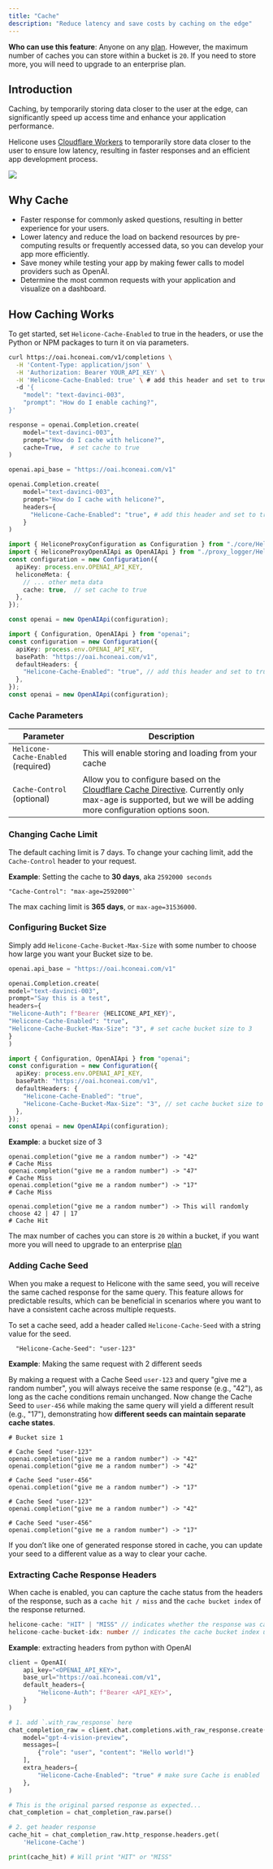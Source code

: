 ```yaml
---
title: "Cache"
description: "Reduce latency and save costs by caching on the edge"
---
```

<Info>**Who can use this feature**: Anyone on any [plan](https://www.helicone.ai/pricing). However, the maximum number of caches you can store within a bucket is `20`. If you need to store more, you will need to upgrade to an enterprise plan.</Info>

## Introduction
Caching, by temporarily storing data closer to the user at the edge, can significantly speed up access time and enhance your application performance. 

Helicone uses [Cloudflare Workers](https://www.cloudflare.com/network/) to temporarily store data closer to the user to ensure low latency, resulting in faster responses and an efficient app development process. 

<Frame caption="Dashboard view of cache hits, cost and time saved. ">
  <img src="/images/example-cache.png" />
</Frame>


## Why Cache
- Faster response for commonly asked questions, resulting in better experience for your users.
- Lower latency and reduce the load on backend resources by pre-computing results or frequently accessed data, so you can develop your app more efficiently.
- Save money while testing your app by making fewer calls to model providers such as OpenAI.
- Determine the most common requests with your application and visualize on a dashboard.

## How Caching Works
To get started, set `Helicone-Cache-Enabled` to true in the headers, or use the Python or NPM packages to turn it on via parameters.

<CodeGroup>

```bash Curl
curl https://oai.hconeai.com/v1/completions \
  -H 'Content-Type: application/json' \
  -H 'Authorization: Bearer YOUR_API_KEY' \
  -H 'Helicone-Cache-Enabled: true' \ # add this header and set to true
  -d '{
    "model": "text-davinci-003",
    "prompt": "How do I enable caching?",
}'
```

```python Python w/Package
response = openai.Completion.create(
	model="text-davinci-003",
	prompt="How do I cache with helicone?",
	cache=True,  # set cache to true
)
```

```python Python w/o Package
openai.api_base = "https://oai.hconeai.com/v1"

openai.Completion.create(
    model="text-davinci-003",
    prompt="How do I cache with helicone?",
    headers={
      "Helicone-Cache-Enabled": "true", # add this header and set to true
    }
)
```

```ts Node.js (w/ package)
import { HeliconeProxyConfiguration as Configuration } from "./core/HeliconeProxyConfiguration";
import { HeliconeProxyOpenAIApi as OpenAIApi } from "./proxy_logger/HeliconeProxyOpenAIApi";
const configuration = new Configuration({
  apiKey: process.env.OPENAI_API_KEY,
  heliconeMeta: {
    // ... other meta data
    cache: true,  // set cache to true
  },
});

const openai = new OpenAIApi(configuration);
```

```ts Node.js (w/o package)
import { Configuration, OpenAIApi } from "openai";
const configuration = new Configuration({
  apiKey: process.env.OPENAI_API_KEY,
  basePath: "https://oai.hconeai.com/v1",
  defaultHeaders: {
    "Helicone-Cache-Enabled": "true", // add this header and set to true
  },
});
const openai = new OpenAIApi(configuration);
```
</CodeGroup>

### Cache Parameters

| Parameter                    | Description                                       |
| ---------------------------- | ------------------------------------------------- |
| `Helicone-Cache-Enabled`  (required)         | This will enable storing and loading from your cache  |
| `Cache-Control` (optional)                    | Allow you to configure based on the [Cloudflare Cache Directive](https://developers.cloudflare.com/cache/about/cache-control#cache-control-directives). Currently only max-age is supported, but we will be adding more configuration options soon. |

### Changing Cache Limit
The default caching limit is 7 days. To change your caching limit, add the `Cache-Control` header to your request.


**Example**: Setting the cache to **30 days**, aka `2592000 seconds`

```tsx
"Cache-Control": "max-age=2592000"`
```
<Note>The max caching limit is **365 days**, or `max-age=31536000`. </Note>



### Configuring Bucket Size

Simply add `Helicone-Cache-Bucket-Max-Size` with some number to choose how large you want your Bucket size to be.

<CodeGroup>

```python Python
openai.api_base = "https://oai.hconeai.com/v1"

openai.Completion.create(
model="text-davinci-003",
prompt="Say this is a test",
headers={
"Helicone-Auth": f"Bearer {HELICONE_API_KEY}",
"Helicone-Cache-Enabled": "true",
"Helicone-Cache-Bucket-Max-Size": "3", # set cache bucket size to 3
}
)
```

```typescript TypeScript
import { Configuration, OpenAIApi } from "openai";
const configuration = new Configuration({
  apiKey: process.env.OPENAI_API_KEY,
  basePath: "https://oai.hconeai.com/v1",
  defaultHeaders: {
    "Helicone-Cache-Enabled": "true",
    "Helicone-Cache-Bucket-Max-Size": "3", // set cache bucket size to 3
  },
});
const openai = new OpenAIApi(configuration);
```

</CodeGroup>

**Example**: a bucket size of 3


```
openai.completion("give me a random number") -> "42"
# Cache Miss
openai.completion("give me a random number") -> "47"
# Cache Miss
openai.completion("give me a random number") -> "17"
# Cache Miss

openai.completion("give me a random number") -> This will randomly choose 42 | 47 | 17
# Cache Hit
```
<Note>The max number of caches you can store is `20` within a bucket, if you want more you will need to upgrade to an enterprise [plan](https://www.helicone.ai/pricing) </Note>

### Adding Cache Seed
When you make a request to Helicone with the same seed, you will receive the same cached response for the same query. This feature allows for predictable results, which can be beneficial in scenarios where you want to have a consistent cache across multiple requests.


To set a cache seed, add a header called `Helicone-Cache-Seed` with a string value for the seed.

```tsx
  "Helicone-Cache-Seed": "user-123"
```

**Example**: Making the same request with 2 different seeds

By making a request with a Cache Seed `user-123` and query "give me a random number", you will always receive the same response (e.g., "42"), as long as the cache conditions remain unchanged. Now change the Cache Seed to `user-456` while making the same query will yield a different result (e.g., "17"), demonstrating how **different seeds can maintain separate cache states**.

```
# Bucket size 1

# Cache Seed "user-123"
openai.completion("give me a random number") -> "42"
openai.completion("give me a random number") -> "42"

# Cache Seed "user-456"
openai.completion("give me a random number") -> "17"

# Cache Seed "user-123"
openai.completion("give me a random number") -> "42"

# Cache Seed "user-456"
openai.completion("give me a random number") -> "17"
```
<Tip> If you don’t like one of generated response stored in cache, you can update your seed to a different value as a way to clear your cache. </Tip> 

### Extracting Cache Response Headers

When cache is enabled, you can capture the cache status from the headers of the response, such as a `cache hit / miss` and the `cache bucket index` of the response returned.


```ts
helicone-cache:	"HIT" | "MISS" // indicates whether the response was cached. 
helicone-cache-bucket-idx: number // indicates the cache bucket index used.
```

**Example**: extracting headers from python with OpenAI

```python
client = OpenAI(
    api_key="<OPENAI_API_KEY>",
    base_url="https://oai.hconeai.com/v1",
    default_headers={
        "Helicone-Auth": f"Bearer <API_KEY>",
    }
)

# 1. add `.with_raw_response` here
chat_completion_raw = client.chat.completions.with_raw_response.create(
    model="gpt-4-vision-preview",
    messages=[
        {"role": "user", "content": "Hello world!"}
    ],
    extra_headers={
        "Helicone-Cache-Enabled": "true" # make sure Cache is enabled
    },
)

# This is the original parsed response as expected...
chat_completion = chat_completion_raw.parse()

# 2. get header response
cache_hit = chat_completion_raw.http_response.headers.get(
    'Helicone-Cache')

print(cache_hit) # Will print "HIT" or "MISS"

```
